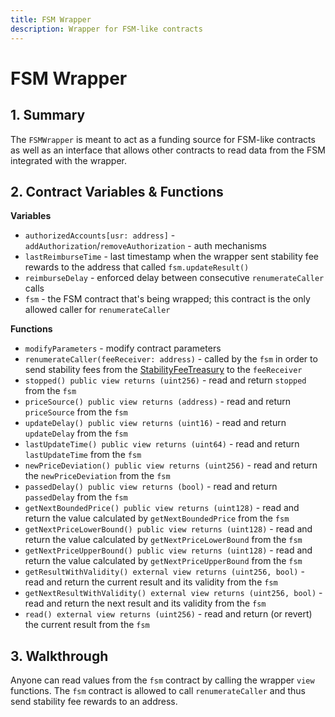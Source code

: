 ```yaml
---
title: FSM Wrapper
description: Wrapper for FSM-like contracts
---
```


# FSM Wrapper

## 1. Summary <a id="1-introduction-summary"></a>

The `FSMWrapper` is meant to act as a funding source for FSM-like contracts as well as an interface that allows other contracts to read data from the FSM integrated with the wrapper.

## 2. Contract Variables & Functions <a id="2-contract-details"></a>

**Variables**

* `authorizedAccounts[usr: address]` - `addAuthorization`/`removeAuthorization` - auth mechanisms
* `lastReimburseTime` - last timestamp when the wrapper sent stability fee rewards to the address that called `fsm.updateResult()`
* `reimburseDelay` - enforced delay between consecutive `renumerateCaller` calls
* `fsm` - the FSM contract that's being wrapped; this contract is the only allowed caller for `renumerateCaller`

**Functions**

* `modifyParameters` - modify contract parameters
* `renumerateCaller(feeReceiver: address)` - called by the `fsm` in order to send stability fees from the [StabilityFeeTreasury](https://github.com/reflexer-labs/geb/blob/master/src/single/StabilityFeeTreasury.sol) to the `feeReceiver`
* `stopped() public view returns (uint256)` - read and return `stopped` from the `fsm`
* `priceSource() public view returns (address)` - read and return `priceSource` from the `fsm`
* `updateDelay() public view returns (uint16)` - read and return `updateDelay` from the `fsm`
* `lastUpdateTime() public view returns (uint64)` - read and return `lastUpdateTime` from the `fsm`
* `newPriceDeviation() public view returns (uint256)` - read and return the `newPriceDeviation` from the `fsm`
* `passedDelay() public view returns (bool)` - read and return `passedDelay` from the `fsm`
* `getNextBoundedPrice() public view returns (uint128)` - read and return the value calculated by `getNextBoundedPrice` from the `fsm`
* `getNextPriceLowerBound() public view returns (uint128)` - read and return the value calculated by `getNextPriceLowerBound` from the `fsm`
* `getNextPriceUpperBound() public view returns (uint128)` - read and return the value calculated by `getNextPriceUpperBound` from the `fsm`
* `getResultWithValidity() external view returns (uint256, bool)` - read and return the current result and its validity from the `fsm`
* `getNextResultWithValidity() external view returns (uint256, bool)` - read and return the next result and its validity from the `fsm`
* `read() external view returns (uint256)` - read and return \(or revert\) the current result from the `fsm` 

## 3. Walkthrough <a id="2-contract-details"></a>

Anyone can read values from the `fsm` contract by calling the wrapper `view` functions. The `fsm` contract is allowed to call `renumerateCaller` and thus send stability fee rewards to an address.

